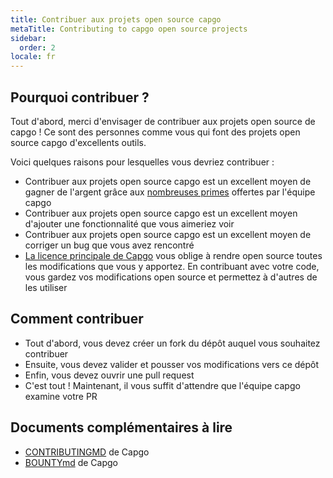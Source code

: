 ```yaml
---
title: Contribuer aux projets open source capgo
metaTitle: Contributing to capgo open source projects
sidebar:
  order: 2
locale: fr
---
```


## Pourquoi contribuer ?

Tout d'abord, merci d'envisager de contribuer aux projets open source de capgo ! Ce sont des personnes comme vous qui font des projets open source capgo d'excellents outils.

Voici quelques raisons pour lesquelles vous devriez contribuer :

* Contribuer aux projets open source capgo est un excellent moyen de gagner de l'argent grâce aux [nombreuses primes](https://consolealgoraio/org/Capgo/) offertes par l'équipe capgo
* Contribuer aux projets open source capgo est un excellent moyen d'ajouter une fonctionnalité que vous aimeriez voir
* Contribuer aux projets open source capgo est un excellent moyen de corriger un bug que vous avez rencontré
* [La licence principale de Capgo](https://githubcom/Cap-go/capgo/blob/main/LICENSE/) vous oblige à rendre open source toutes les modifications que vous y apportez. En contribuant avec votre code, vous gardez vos modifications open source et permettez à d'autres de les utiliser

## Comment contribuer

* Tout d'abord, vous devez créer un fork du dépôt auquel vous souhaitez contribuer
* Ensuite, vous devez valider et pousser vos modifications vers ce dépôt
* Enfin, vous devez ouvrir une pull request
* C'est tout ! Maintenant, il vous suffit d'attendre que l'équipe capgo examine votre PR

## Documents complémentaires à lire

* [CONTRIBUTINGMD](https://githubcom/Cap-go/capgo/blob/main/CONTRIBUTINGmd/) de Capgo
* [BOUNTYmd](https://githubcom/Cap-go/capgo/blob/main/BOUNTYmd/) de Capgo